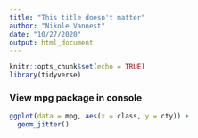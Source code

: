 ```yaml
---
title: "This title doesn't matter"
author: "Nikole Vannest"
date: "10/27/2020"
output: html_document
---
```


```r
knitr::opts_chunk$set(echo = TRUE)
library(tidyverse)
```

### View mpg package in console

```r
ggplot(data = mpg, aes(x = class, y = cty)) +
  geom_jitter()
```

